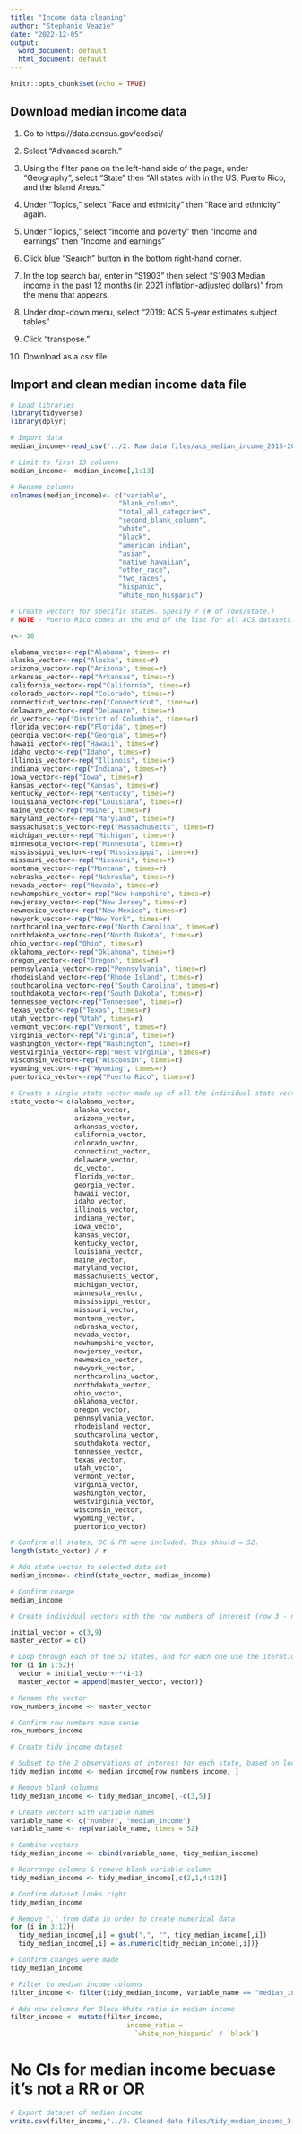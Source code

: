 ```yaml
---
title: "Income data cleaning"
author: "Stephanie Veazie"
date: "2022-12-05"
output:
  word_document: default
  html_document: default
---
```


```r
knitr::opts_chunk$set(echo = TRUE)
```

## Download median income data

1. Go to https://data.census.gov/cedsci/

2. Select "Advanced search." 

3. Using the filter pane on the left-hand side of the page, under "Geography", select "State" then "All states with in the US, Puerto Rico, and the Island Areas." 

4. Under "Topics," select "Race and ethnicity" then "Race and ethnicity" again.

5. Under "Topics," select "Income and poverty" then "Income and earnings" then "Income and earnings"

5. Click blue "Search" button in the bottom right-hand corner.

6. In the top search bar, enter in "S1903" then select "S1903 Median income in the past 12 months (in 2021 inflation-adjusted dollars)" from the menu that appears. 

7. Under drop-down menu, select "2019: ACS 5-year estimates subject tables"

8. Click "transpose." 

9. Download as a csv file. 

## Import and clean median income data file

```r
# Load libraries
library(tidyverse)
library(dplyr)

# Import data
median_income<-read_csv("../2. Raw data files/acs_median_income_2015-2019.csv")
```

```r
# Limit to first 13 columns
median_income<- median_income[,1:13]

# Rename columns
colnames(median_income)<- c("variable", 
                           "blank_column", 
                           "total_all_categories", 
                           "second_blank_column",
                           "white", 
                           "black", 
                           "american_indian",
                           "asian",
                           "native_hawaiian",
                           "other_race", 
                           "two_races", 
                           "hispanic",
                           "white_non_hispanic")
```

```r
# Create vectors for specific states. Specify r (# of rows/state.) 
# NOTE - Puerto Rico comes at the end of the list for all ACS datasets.

r<- 10

alabama_vector<-rep("Alabama", times= r)
alaska_vector<-rep("Alaska", times=r)
arizona_vector<-rep("Arizona", times=r)
arkansas_vector<-rep("Arkansas", times=r)
california_vector<-rep("California", times=r)
colorado_vector<-rep("Colorado", times=r)
connecticut_vector<-rep("Connecticut", times=r)
delaware_vector<-rep("Delaware", times=r)
dc_vector<-rep("District of Columbia", times=r)
florida_vector<-rep("Florida", times=r)
georgia_vector<-rep("Georgia", times=r)
hawaii_vector<-rep("Hawaii", times=r)
idaho_vector<-rep("Idaho", times=r)
illinois_vector<-rep("Illinois", times=r)
indiana_vector<-rep("Indiana", times=r)
iowa_vector<-rep("Iowa", times=r)
kansas_vector<-rep("Kansas", times=r)
kentucky_vector<-rep("Kentucky", times=r)
louisiana_vector<-rep("Louisiana", times=r)
maine_vector<-rep("Maine", times=r)
maryland_vector<-rep("Maryland", times=r)
massachusetts_vector<-rep("Massachusetts", times=r)
michigan_vector<-rep("Michigan", times=r)
minnesota_vector<-rep("Minnesota", times=r)
mississippi_vector<-rep("Mississippi", times=r)
missouri_vector<-rep("Missouri", times=r)
montana_vector<-rep("Montana", times=r)
nebraska_vector<-rep("Nebraska", times=r)
nevada_vector<-rep("Nevada", times=r)
newhampshire_vector<-rep("New Hampshire", times=r)
newjersey_vector<-rep("New Jersey", times=r)
newmexico_vector<-rep("New Mexico", times=r)
newyork_vector<-rep("New York", times=r)
northcarolina_vector<-rep("North Carolina", times=r)
northdakota_vector<-rep("North Dakota", times=r)
ohio_vector<-rep("Ohio", times=r)
oklahoma_vector<-rep("Oklahoma", times=r)
oregon_vector<-rep("Oregon", times=r)
pennsylvania_vector<-rep("Pennsylvania", times=r)
rhodeisland_vector<-rep("Rhode Island", times=r)
southcarolina_vector<-rep("South Carolina", times=r)
southdakota_vector<-rep("South Dakota", times=r)
tennessee_vector<-rep("Tennessee", times=r)
texas_vector<-rep("Texas", times=r)
utah_vector<-rep("Utah", times=r)
vermont_vector<-rep("Vermont", times=r)
virginia_vector<-rep("Virginia", times=r)
washington_vector<-rep("Washington", times=r)
westvirginia_vector<-rep("West Virginia", times=r)
wisconsin_vector<-rep("Wisconsin", times=r)
wyoming_vector<-rep("Wyoming", times=r)
puertorico_vector<-rep("Puerto Rico", times=r)
```

```r
# Create a single state vector made up of all the individual state vectors. 
state_vector<-c(alabama_vector, 
                alaska_vector, 
                arizona_vector,
                arkansas_vector, 
                california_vector,
                colorado_vector,
                connecticut_vector,
                delaware_vector,
                dc_vector,
                florida_vector, 
                georgia_vector,
                hawaii_vector,
                idaho_vector, 
                illinois_vector,
                indiana_vector, 
                iowa_vector, 
                kansas_vector,
                kentucky_vector,
                louisiana_vector,
                maine_vector,
                maryland_vector,
                massachusetts_vector, 
                michigan_vector,
                minnesota_vector,
                mississippi_vector,
                missouri_vector,
                montana_vector,
                nebraska_vector,
                nevada_vector,
                newhampshire_vector,
                newjersey_vector,
                newmexico_vector,
                newyork_vector,
                northcarolina_vector,
                northdakota_vector,
                ohio_vector,
                oklahoma_vector,
                oregon_vector,
                pennsylvania_vector,
                rhodeisland_vector,
                southcarolina_vector,
                southdakota_vector,
                tennessee_vector,
                texas_vector,
                utah_vector,
                vermont_vector,
                virginia_vector,
                washington_vector,
                westvirginia_vector,
                wisconsin_vector,
                wyoming_vector,
                puertorico_vector)

# Confirm all states, DC & PR were included. This should = 52.
length(state_vector) / r 
```

```r
# Add state vector to selected data set
median_income<- cbind(state_vector, median_income)

# Confirm change
median_income
```

```r
# Create individual vectors with the row numbers of interest (row 3 - num ppl, row 9 - median income). Each vector corresponds to the rows for a specific state. Create empty, master vector.

initial_vector = c(3,9)
master_vector = c()

# Loop through each of the 52 states, and for each one use the iteration number of the loop as part of the equation. Then, append the resulting vector to the master vector. 
for (i in 1:52){
  vector = initial_vector+r*(i-1)
  master_vector = append(master_vector, vector)}

# Rename the vector
row_numbers_income <- master_vector

# Confirm row numbers make sense
row_numbers_income
```

```r
# Create tidy income dataset

# Subset to the 2 observations of interest for each state, based on loop above. 
tidy_median_income <- median_income[row_numbers_income, ]

# Remove blank columns
tidy_median_income <- tidy_median_income[,-c(3,5)]

# Create vectors with variable names
variable_name <- c("number", "median_income")
variable_name <- rep(variable_name, times = 52) 

# Combine vectors
tidy_median_income <- cbind(variable_name, tidy_median_income)

# Rearrange columns & remove blank variable column
tidy_median_income <- tidy_median_income[,c(2,1,4:13)]

# Confirm dataset looks right
tidy_median_income
```

```r
# Remove ',' from data in order to create numerical data
for (i in 3:12){
  tidy_median_income[,i] = gsub(",", "", tidy_median_income[,i])
  tidy_median_income[,i] = as.numeric(tidy_median_income[,i])}

# Confirm changes were made
tidy_median_income
```

```r
# Filter to median income columns
filter_income <- filter(tidy_median_income, variable_name == "median_income")

# Add new columns for Black-White ratio in median income
filter_income <- mutate(filter_income,
                             income_ratio = 
                               `white_non_hispanic` / `black`) 
```

# No CIs for median income becuase it's not a RR or OR

```r
# Export dataset of median income
write.csv(filter_income,"../3. Cleaned data files/tidy_median_income_3-30-24.csv", row.names = FALSE)
```
